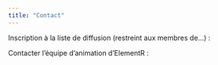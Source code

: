 ```yaml
---
title: "Contact"
---
```


Inscription à la liste de diffusion (restreint aux membres de...) :

Contacter l'équipe d'animation d'ElementR :
